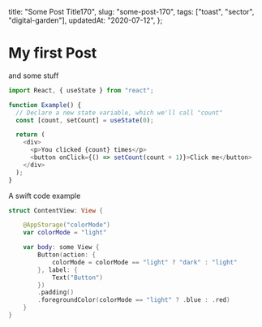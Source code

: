   title: "Some Post Title170",
  slug: "some-post-170",
  tags: ["toast", "sector", "digital-garden"],
  updatedAt: "2020-07-12",
};

# My first Post

and some stuff

```js {2,9-11} title=javascript-example.js
import React, { useState } from "react";

function Example() {
  // Declare a new state variable, which we'll call "count"
  const [count, setCount] = useState(0);

  return (
    <div>
      <p>You clicked {count} times</p>
      <button onClick={() => setCount(count + 1)}>Click me</button>
    </div>
  );
}
```

A swift code example

```swift {2} title=whatever.swift
struct ContentView: View {

    @AppStorage("colorMode")
    var colorMode = "light"

    var body: some View {
        Button(action: {
            colorMode = colorMode == "light" ? "dark" : "light"
        }, label: {
            Text("Button")
        })
        .padding()
        .foregroundColor(colorMode == "light" ? .blue : .red)
    }
}
```
